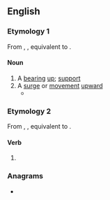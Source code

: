 ==English==

===Etymology 1===
From {{inh|en|enm|upberinge}}, {{m|enm|upberynge}}, equivalent to {{af|en|upbear|-ing}}.

====Noun====
{{en-noun|~}}

# A [[bearing]] [[up]]; [[support]]
# A [[surge]] or [[movement]] [[upward]]
#* {{quote-text|year=1893|author=Waldo Selden Pratt, ‎Arthur Lincoln Gillett|title=The Hartford Seminary Record|volume=3|page=149|passage=One who is conscious of the strong '''upbearings''' and full onflowings of these mighty Scripture tides longs to see a keel that can reach and feel and indicate their presence and their strength.}}

===Etymology 2===
From {{inh|en|enm|upberynge}}, {{m|enm|upberande}}, equivalent to {{af|en|upbear|-ing}}.

====Verb====
{{head|en|present participle}}

# {{present participle of|upbear|lang=en|nocat=1}}

===Anagrams===
* {{anagrams|en|a=abeginpru|bearing up}}